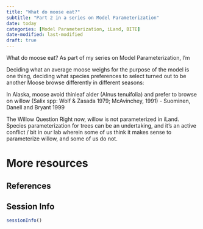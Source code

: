 ```yaml
---
title: "What do moose eat?"
subtitle: "Part 2 in a series on Model Parameterization"
date: today
categories: [Model Parameterization, iLand, BITE]
date-modified: last-modified
draft: true
---
```

What do moose eat?
As part of my series on Model Parameterization, I'm 

Deciding what an average moose weighs for the purpose of the model is one thing, deciding what species preferences to select turned out to be another 
Moose browse differently in different seasons:

In Alaska, moose avoid thinleaf alder (Alnus tenuifolia) and prefer to browse on willow (Salix spp: Wolf & Zasada 1979; McAvinchey, 1991) - Suominen, Danell and Bryant 1999

The Willow Question
Right now, willow is not parameterized in iLand. Species parameterization for trees can be an undertaking, and it's an active conflict / bit in our lab wherein some of us think it makes sense to parameterize willow, and some of us do not.

# More resources

## References

## Session Info
```r
sessionInfo()
````

